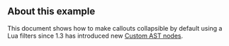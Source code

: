 ## About this example

This document shows how to make callouts collapsible by default using a Lua filters since 1.3 has introduced new [Custom AST nodes](https://quarto.org/docs/prerelease/1.3/ast.html#example-callouts). 

```{.lua include="collapse-callout.lua"}
```
